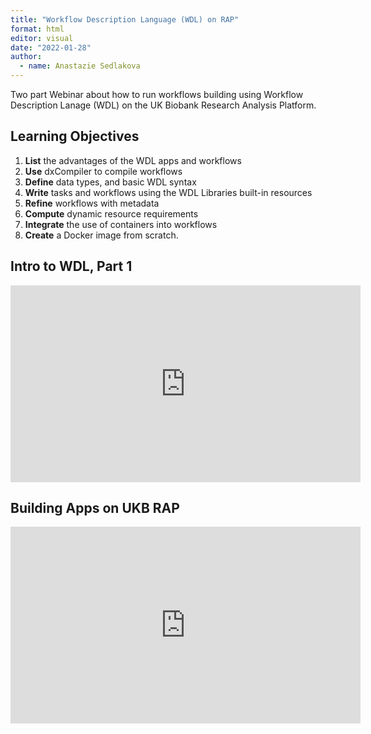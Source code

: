```yaml
---
title: "Workflow Description Language (WDL) on RAP"
format: html
editor: visual
date: "2022-01-28"
author:
  - name: Anastazie Sedlakova
---
```


Two part Webinar about how to run workflows building using Workflow Description Lanage (WDL) on the UK Biobank Research Analysis Platform.

## Learning Objectives

1.  **List** the advantages of the WDL apps and workflows
2.  **Use** dxCompiler to compile workflows
3.  **Define** data types, and basic WDL syntax
4.  **Write** tasks and workflows using the WDL Libraries built-in resources
5.  **Refine** workflows with metadata
6.  **Compute** dynamic resource requirements
7.  **Integrate** the use of containers into workflows
8.  **Create** a Docker image from scratch.

## Intro to WDL, Part 1

<iframe width="560" height="315" src="https://www.youtube.com/embed/2X3gbS_BHiA" title="YouTube video player" frameborder="0" allow="accelerometer; autoplay; clipboard-write; encrypted-media; gyroscope; picture-in-picture" allowfullscreen>

</iframe>

## Building Apps on UKB RAP

<iframe width="560" height="315" src="https://www.youtube.com/embed/A_iki_50Ig0" title="YouTube video player" frameborder="0" allow="accelerometer; autoplay; clipboard-write; encrypted-media; gyroscope; picture-in-picture" allowfullscreen>

</iframe>
